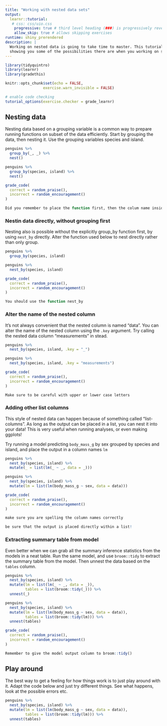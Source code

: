 ```yaml
---
title: "Working with nested data sets"
output: 
  learnr::tutorial:
   # css: css/uio.css
    progressive: true # third level heading (###) is progressively revealed
    allow_skip: true # allows skipping exercises
runtime: shiny_prerendered
description: |
  Working on nested data is going to take time to master. This tutorial is aimed at
  showing you some of the possibilities there are when you working on such data.
---
```


```r

library(tidyquintro)
library(learnr)
library(gradethis)

knitr::opts_chunk$set(echo = FALSE,
                 exercise.warn_invisible = FALSE)

# enable code checking
tutorial_options(exercise.checker = grade_learnr)
```


## Nesting data

Nesting data based on a grouping variable is a common way to prepare running functions on subset of the data efficiently. 
Start by grouping the data, then nesting it. Use the grouping variables species and island.

```r
penguins %>% 
  group_by(_, _) %>% 
  nest()
```

```r
penguins %>% 
  group_by(species, island) %>% 
  nest()
```

```r
grade_code(
  correct = random_praise(),
  incorrect = random_encouragement()
)
```

```r
Did you remember to place the function first, then the colum name inside the function?
```

### Nestin data directly, without grouping first

Nesting also is possible without the explicitly group_by function first, by using `nest_by` directly.
Alter the function used below to nest directly rather than only group.


```r
penguins %>% 
  group_by(species, island)
```

```r
penguins %>% 
  nest_by(species, island)
```

```r
grade_code(
  correct = random_praise(),
  incorrect = random_encouragement()
)
```

```r
You should use the function nest_by
```

### Alter the name of the nested column

It's not always convenient that the nested column is named "data". 
You can alter the name of the nested column using the `.key` argument.
Try calling the nested data column "measurements" in stead. 

```r
penguins %>% 
  nest_by(species, island, .key = "_")
```

```r
penguins %>% 
  nest_by(species, island, .key = "measurements")
```

```r
grade_code(
  correct = random_praise(),
  incorrect = random_encouragement()
)
```

```r
Make sure to be careful with upper or lower case letters
```


### Adding other list columns

This style of nested data can happen because of something called "list-columns". 
As long as the output can be placed in a list, you can nest it into your data!
This is very useful when running analyses, or even making ggplots!

Try running a model predicting `body_mass_g` by sex grouped by species and island, and place the output in a column names `lm`

```r
penguins %>% 
  nest_by(species, island) %>% 
  mutate(_ = list(lm(_ ~ _, data = _)))
```

```r
penguins %>% 
  nest_by(species, island) %>% 
  mutate(lm = list(lm(body_mass_g ~ sex, data = data)))
```

```r
grade_code(
  correct = random_praise(),
  incorrect = random_encouragement()
)
```

```r
make sure you are spelling the column names correctly
```

```r
be sure that the output is placed directly within a list!
```


### Extracting summary table from model

Even better when we can grab all the summary inference statistics from the models in a neat table.
Run the same model, and use `broom::tidy` to extract the summary table from the model.
Then unnest the data based on the `tables` column.

```r
penguins %>% 
  nest_by(species, island) %>% 
  mutate(lm = list(lm(_ ~ _, data = _)),
         tables = list(broom::tidy(_))) %>% 
  unnest(_)
```

```r
penguins %>% 
  nest_by(species, island) %>% 
  mutate(lm = list(lm(body_mass_g ~ sex, data = data)),
         tables = list(broom::tidy(lm))) %>% 
  unnest(tables)
```

```r
grade_code(
  correct = random_praise(),
  incorrect = random_encouragement()
)
```

```r
Remember to give the model output column to broom::tidy()
```

## Play around 

The best way to get a feeling for how things work is to just play around with it.
Adapt the code below and just try different things. 
See what happens, look at the possible errors etc.

```r
penguins %>% 
  nest_by(species, island) %>% 
  mutate(lm = list(lm(body_mass_g ~ sex, data = data)),
         tables = list(broom::tidy(lm))) %>% 
  unnest(tables)
```

<!-- ## Quiz -->

<!-- ```{r quiz} -->
<!-- quiz( -->
<!--   question("What functions can you use to subset a data set by rows?", -->
<!--     answer("dplyr's `filter()`", correct = TRUE), -->
<!--     answer("dplyr's `select()`"), -->
<!--     answer("`subset()`", correct = TRUE),
    allow_retry = TRUE -->
<!--   ), -->
<!--   question("What functions can you use to subset a data set by columns", -->
<!--     answer("dplyr's `filter()`"), -->
<!--     answer("dplyr's `select()`", correct = TRUE), -->
<!--     answer("`subset()`", correct = TRUE),
    allow_retry = TRUE -->
<!--   ), -->
<!--   question("If you want to select all columns in data 'df' that contains the string 'something', you can do that by", -->
<!--     answer("`df[grepl('something', names(df))]`", correct = TRUE), -->
<!--     answer("`select(df, starts_with('something')`"), -->
<!--     answer("`df[,'something']`"), -->
<!--     answer("`select(df, contains('something')`", correct = TRUE),
    allow_retry = TRUE -->
<!--   ), -->
<!--     question("If you want to subset rows so that you only have those below 18 years of age, you can do that by", -->
<!--     answer("`df$age < 18`"), -->
<!--     answer("`filter(df, age < 18)`", correct = TRUE), -->
<!--     answer("`df[df$age < 18,]`", correct = TRUE), -->
<!--     answer("`filter(df, age <= 18)`"),
    allow_retry = TRUE -->
<!--   )
<!-- ) -->
<!-- ``` -->
